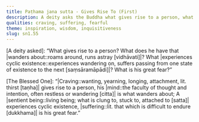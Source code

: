 ```yaml
---
title: Paṭhama jana sutta - Gives Rise To (First)
description: A deity asks the Buddha what gives rise to a person, what does he have that wanders about, what experiences cyclic existence, and what is this person‘s great fear.
qualities: craving, suffering, fearful
theme: inspiration, wisdom, inquisitiveness
slug: sn1.55
---
```


[A deity asked]: “What gives rise to a person?
What does he have that |wanders about::roams around, runs astray [vidhāvati]|?
What |experiences cyclic existence::experiences wandering on, suffers passing from one state of existence to the next [saṃsāramāpādi]|?
What is his great fear?”

[The Blessed One]: “|Craving::wanting, yearning, longing, attachment, lit. thirst [taṇha]| gives rise to a person,
his |mind::the faculty of thought and intention, often restless or wandering [citta]| is what wanders about;
A |sentient being::living being; what is clung to, stuck to, attached to [satta]| experiences cyclic existence,
|suffering::lit. that which is difficult to endure [dukkhama]| is his great fear.”